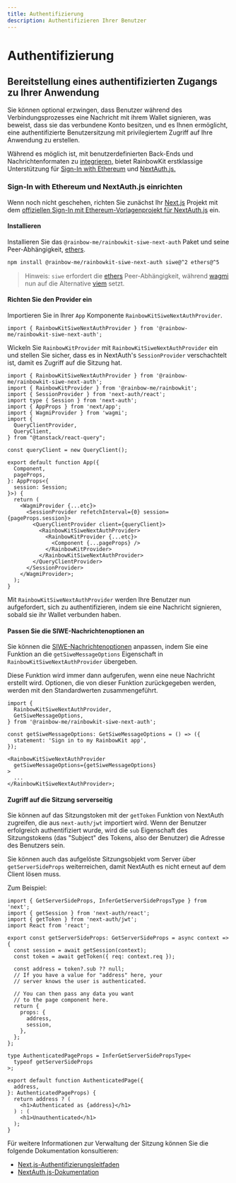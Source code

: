 ```yaml
---
title: Authentifizierung
description: Authentifizieren Ihrer Benutzer
---
```


# Authentifizierung

## Bereitstellung eines authentifizierten Zugangs zu Ihrer Anwendung

Sie können optional erzwingen, dass Benutzer während des Verbindungsprozesses eine Nachricht mit ihrem Wallet signieren, was beweist, dass sie das verbundene Konto besitzen, und es Ihnen ermöglicht, eine authentifizierte Benutzersitzung mit privilegiertem Zugriff auf Ihre Anwendung zu erstellen.

Während es möglich ist, mit benutzerdefinierten Back-Ends und Nachrichtenformaten zu [integrieren,](/docs/custom-authentication) bietet RainbowKit erstklassige Unterstützung für [Sign-In with Ethereum](https://login.xyz) und [NextAuth.js.](https://next-auth.js.org)

### Sign-In with Ethereum und NextAuth.js einrichten

Wenn noch nicht geschehen, richten Sie zunächst Ihr [Next.js](https://nextjs.org) Projekt mit dem [offiziellen Sign-In mit Ethereum-Vorlagenprojekt für NextAuth.js](https://docs.login.xyz/integrations/nextauth.js) ein.

#### Installieren

Installieren Sie das `@rainbow-me/rainbowkit-siwe-next-auth` Paket und seine Peer-Abhängigkeit, [ethers](https://docs.ethers.org/v5/).

```bash
npm install @rainbow-me/rainbowkit-siwe-next-auth siwe@^2 ethers@^5
```

> Hinweis: `siwe` erfordert die [ethers](https://docs.ethers.org/v5/) Peer-Abhängigkeit, während [wagmi](https://wagmi.sh/) nun auf die Alternative [viem](https://viem.sh) setzt.

#### Richten Sie den Provider ein

Importieren Sie in Ihrer `App` Komponente `RainbowKitSiweNextAuthProvider`.

```tsx
import { RainbowKitSiweNextAuthProvider } from '@rainbow-me/rainbowkit-siwe-next-auth';
```

Wickeln Sie `RainbowKitProvider` mit `RainbowKitSiweNextAuthProvider` ein und stellen Sie sicher, dass es in NextAuth's `SessionProvider` verschachtelt ist, damit es Zugriff auf die Sitzung hat.

```tsx
import { RainbowKitSiweNextAuthProvider } from '@rainbow-me/rainbowkit-siwe-next-auth';
import { RainbowKitProvider } from '@rainbow-me/rainbowkit';
import { SessionProvider } from 'next-auth/react';
import type { Session } from 'next-auth';
import { AppProps } from 'next/app';
import { WagmiProvider } from 'wagmi';
import {
  QueryClientProvider,
  QueryClient,
} from "@tanstack/react-query";

const queryClient = new QueryClient();

export default function App({
  Component,
  pageProps,
}: AppProps<{
  session: Session;
}>) {
  return (
    <WagmiProvider {...etc}>
      <SessionProvider refetchInterval={0} session={pageProps.session}>
        <QueryClientProvider client={queryClient}>
          <RainbowKitSiweNextAuthProvider>
            <RainbowKitProvider {...etc}>
              <Component {...pageProps} />
            </RainbowKitProvider>
          </RainbowKitSiweNextAuthProvider>
        </QueryClientProvider>
      </SessionProvider>
    </WagmiProvider>;
  );
}
```

Mit `RainbowKitSiweNextAuthProvider` werden Ihre Benutzer nun aufgefordert, sich zu authentifizieren, indem sie eine Nachricht signieren, sobald sie ihr Wallet verbunden haben.

#### Passen Sie die SIWE-Nachrichtenoptionen an

Sie können die [SIWE-Nachrichtenoptionen](https://github.com/spruceid/siwe/blob/v1.1.6/packages/siwe/lib/client.ts#L29) anpassen, indem Sie eine Funktion an die `getSiweMessageOptions` Eigenschaft in `RainbowKitSiweNextAuthProvider` übergeben.

Diese Funktion wird immer dann aufgerufen, wenn eine neue Nachricht erstellt wird. Optionen, die von dieser Funktion zurückgegeben werden, werden mit den Standardwerten zusammengeführt.

```tsx
import {
  RainbowKitSiweNextAuthProvider,
  GetSiweMessageOptions,
} from '@rainbow-me/rainbowkit-siwe-next-auth';

const getSiweMessageOptions: GetSiweMessageOptions = () => ({
  statement: 'Sign in to my RainbowKit app',
});

<RainbowKitSiweNextAuthProvider
  getSiweMessageOptions={getSiweMessageOptions}
>
  ...
</RainbowKitSiweNextAuthProvider>;
```

#### Zugriff auf die Sitzung serverseitig

Sie können auf das Sitzungstoken mit der `getToken` Funktion von NextAuth zugreifen, die aus `next-auth/jwt` importiert wird. Wenn der Benutzer erfolgreich authentifiziert wurde, wird die `sub` Eigenschaft des Sitzungstokens (das "Subject" des Tokens, also der Benutzer) die Adresse des Benutzers sein.

Sie können auch das aufgelöste Sitzungsobjekt vom Server über `getServerSideProps` weiterreichen, damit NextAuth es nicht erneut auf dem Client lösen muss.

Zum Beispiel:

```tsx
import { GetServerSideProps, InferGetServerSidePropsType } from 'next';
import { getSession } from 'next-auth/react';
import { getToken } from 'next-auth/jwt';
import React from 'react';

export const getServerSideProps: GetServerSideProps = async context => {
  const session = await getSession(context);
  const token = await getToken({ req: context.req });

  const address = token?.sub ?? null;
  // If you have a value for "address" here, your
  // server knows the user is authenticated.

  // You can then pass any data you want
  // to the page component here.
  return {
    props: {
      address,
      session,
    },
  };
};

type AuthenticatedPageProps = InferGetServerSidePropsType<
  typeof getServerSideProps
>;

export default function AuthenticatedPage({
  address,
}: AuthenticatedPageProps) {
  return address ? (
    <h1>Authenticated as {address}</h1>
  ) : (
    <h1>Unauthenticated</h1>
  );
}
```

Für weitere Informationen zur Verwaltung der Sitzung können Sie die folgende Dokumentation konsultieren:

- [Next.js-Authentifizierungsleitfaden](https://nextjs.org/docs/authentication)
- [NextAuth.js-Dokumentation](https://next-auth.js.org)
